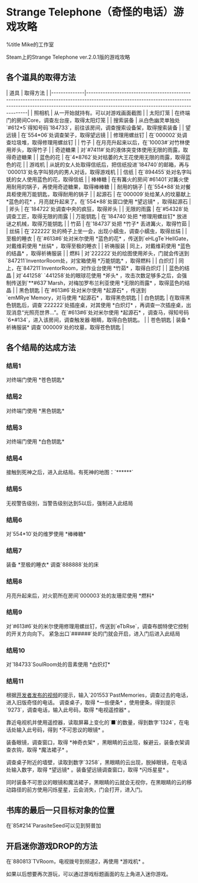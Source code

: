 = Strange Telephone（奇怪的电话）游戏攻略 =
%title Mike的工作室

Steam上的Strange Telephone ver.2.0.1版的游戏攻略

== 各个道具的取得方法 ==

| 道具         | 取得方法                                                                                                                                                                                                        |
|--------------|-----------------------------------------------------------------------------------------------------------------------------------------------------------------------------------------------------------------|
| 照相机       | 从一开始就持有。可以对游戏画面截图                                                                                                                                                                              |
| 太阳灯笼     | 在终端门的房间Core，调查左台座，取得太阳灯笼                                                                                                                                                                    |
| 搜索装备     | 从白色幽灵单独处`#612*5`得知号码`184733`，前往该房间，调查搜索设备架，取得搜索装备                                                                                                                              |
| 望远镜       | 在`554*06`处调查架子，取得望远镜                                                                                                                                                                                |
| 修理用螺丝钉 | 在`000002`处调查垃圾堆，取得修理用螺丝钉                                                                                                                                                                        |
| 竹子         | 在月亮升起来以后，在`10003#`对竹林使用斧头，取得竹子                                                                                                                                                            |
| 奇迹糖果     | 对`#7411#`处的液体突变体使用无限的雨露，取得奇迹糖果                                                                                                                                                            |
| 蓝色的花     | 在`4*8762`处对枯萎的大王花使用无限的雨露，取得蓝色的花                                                                                                                                                          |
| 游戏机       | 从妩的女人处取得信纸后，把信纸投进`184740`的邮箱，再与`000013`处名字叫努内的男人对话，取得游戏机                                                                                                                |
| 信纸         | 在`894455`处对名字叫妩的女人使用蓝色的花，取得信纸                                                                                                                                                              |
| 棒棒糖       | 在有篝火的房间`#61401`对篝火使用耐用的锅子，再使用奇迹糖果，取得棒棒糖                                                                                                                                          |
| 耐用的锅子   | 在`554*88`处对餐具柜使用万能钥匙，取得耐用的锅子                                                                                                                                                                |
| 起源石       | 在`000009`处给某人的坟墓献上 *蓝色的花* ，月亮就升起来了。在`554*88`处窗口使用 *望远镜* ，取得起源石                                                                                                            |
| 斧头         | 在`184722`处调查中央的疯狂，取得斧头                                                                                                                                                                            |
| 无限的雨露   | 在`#54328`处调查工匠，取得无限的雨露                                                                                                                                                                            |
| 万能钥匙     | 在`184740`处把 *修理用螺丝钉* 放进谜之机械，取得万能钥匙                                                                                                                                                        |
| 竹茹         | 在`184737`处把 *竹子* 丢进篝火，取得竹茹                                                                                                                                                                        |
| 丝绢         | 在`222222`处的椅子上坐一会，出现小蠕虫，调查小蠕虫，取得丝绢                                                                                                                                                    |
| 至极的睡衣   | 在`#613#6`处对米尔使用 *蓝色的花* ，传送到`eHLgTe`HellGate，对戴维莉使用 *丝绢* ，取得至极的睡衣                                                                                                                |
| 祈祷服装     | 同上，对戴维莉使用 *蓝色的结晶* ，取得祈祷服装                                                                                                                                                                  |
| 燃料         | 对`222222`处的绘图使用斧头，门就会传送到`847211`InventorRoom处，对宝箱使用 *万能钥匙* ，取得燃料                                                                                                                |
| 白炽灯       | 同上，在`847211`InventorRoom，对作业台使用 *竹茹* ，取得白炽灯                                                                                                                                                  |
| 蓝色的结晶   | 对`441258` `441258`处的眼球花使用 *斧头* ，攻击次数足够多之后，会强制传送到`**#637`Marsh，对梅加罗布兰利亚使用 *无限的雨露* ，取得蓝色的结晶                                                                    |
| 黑色钥匙     | 在`#613#6`处对米尔使用 *起源石* ，传送到`emMRye`Memory，对马使用 *起源石* ，取得黑色钥匙                                                                                                                        |
| 白色钥匙     | 在取得黑色钥匙后，调查`222222`处插座桌，对其使用 *白炽灯* ，再调查一次插座桌，出现消息“光照亮世界...”。在`#613#6`处对米尔使用 *起源石* ，调查马，得知号码`6*#134`，进入该房间，调查触发器·眼睛，取得白色钥匙。 |
| 苍色钥匙     | 装备 *祈祷服装* 调查`000009`处的坟墓，取得苍色钥匙                                                                                                                                                              |
== 各个结局的达成方法 ==

=== 结局1 ===
对终端门使用 *苍色钥匙*

=== 结局2 ===
对终端门使用 *黑色钥匙*

=== 结局3 ===
对终端门使用 *白色钥匙*

=== 结局4 ===
接触到死神之后，进入此结局。有死神的地图：`******`

=== 结局5 ===
无视警告级别，当警告级别达到5以后，强制进入此结局

=== 结局6 ===
对`554*10`处的维罗使用 *棒棒糖*

=== 结局7 ===
装备 *至极的睡衣* 调查`888888`处的床

=== 结局8 ===
月亮升起来后，对火箭所在房间`000003`处的友珊尼使用 *燃料*

=== 结局9 ===
对`#613#6`处的米尔使用修理用螺丝钉，传送到`eTbRse`，调查布朗特使它控制的开关方向向下。
紧急出口`######`处的门就会开启，进入门后进入此结局

=== 结局10 ===
对`184733`SoulRoom处的音素使用 *白炽灯*

=== 结局11 ===
根据[[https://twitter.com/yyuta342/status/1088096525543063552|开发者发布的视频]]的提示，输入`201553`PastMemories，调查过去的电话，进入旧版奇怪的电话。
调查桌子，取得 *一些便条* ，使用便条，得到提示`9273`，调查电话，输入此号码，取得 *电视遥控器* 。

靠近电视机并使用遥控器，读取屏幕上变化的`■`的数量，得到数字`1324`，在电话处输入此号码，得到 *不可思议的眼镜* 。

装备眼镜，调查窗口，取得 *神奇衣架* ，黑眼睛的云出现，躲避云，装备衣架调查衣钩，取得 *魔法裙子* 。

调查桌子附近的墙壁，读取到数字`3258`，黑眼睛的云出现，脱掉眼镜，在电话处输入数字，取得 *望远镜* 。装备望远镜调查窗口，取得 *闪烁星星* 。

同时装备不可思议的眼镜和魔法裙子，黑眼睛的云就会无视你，在黑眼睛的云的移动路径的前方使用闪烁星星，云会消失，门会打开，进入门。

== 书库的最后一只目标对象的位置 ==
在`85#214`ParasiteSeed可以见到努普加

== 开启迷你游戏DROP的方法 ==
在`880813`TVRoom，电视拨号到频道2，再使用 *游戏机* 。

如果以后想要再次游玩，可以通过游戏标题画面的左上角进入迷你游戏。
